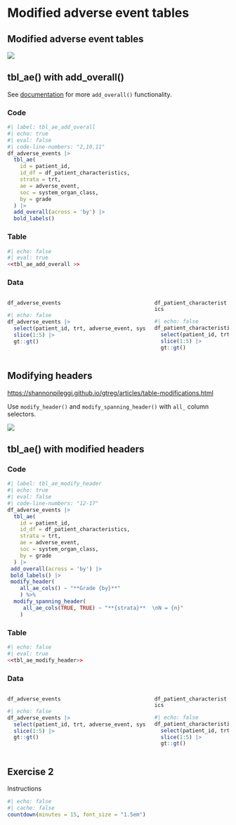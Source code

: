 # Modified adverse event tables

## Modified adverse event tables

![](images/gtreg_overview_modified.svg)



## tbl_ae() with add_overall()

See [documentation](https://shannonpileggi.github.io/gtreg/reference/add_overall_tbl_ae.html) for more `add_overall()` functionality.

::: panel-tabset

### Code

```r
#| label: tbl_ae_add_overall 
#| echo: true
#| eval: false
#| code-line-numbers: "2,10,11"
df_adverse_events |> 
  tbl_ae(
    id = patient_id,
    id_df = df_patient_characteristics,
    strata = trt,
    ae = adverse_event,
    soc = system_organ_class, 
    by = grade
  ) |> 
  add_overall(across = 'by') |>
  bold_labels()
```

### Table

```r
#| echo: false
#| eval: true
<<tbl_ae_add_overall >>
```

### Data

::: columns
::: {.column width="65%"}
`df_adverse_events`

```r
#| echo: false
df_adverse_events |> 
  select(patient_id, trt, adverse_event, system_organ_class, grade) |> 
  slice(1:5) |> 
  gt::gt()
```
:::

::: {.column width="35%"}
`df_patient_characteristics`

```r
#| echo: false
df_patient_characteristics |> 
  select(patient_id, trt) |> 
  slice(1:5) |> 
  gt::gt() 
```
:::
:::
:::

## Modifying headers

<https://shannonpileggi.github.io/gtreg/articles/table-modifications.html>

Use `modify_header()` and `modify_spanning_header()` with `all_` column selectors.


![](images/gtreg-modify.gif)


## tbl_ae() with modified headers

::: panel-tabset

### Code

```r
#| label: tbl_ae_modify_header
#| echo: true
#| eval: false
#| code-line-numbers: "12-17"
df_adverse_events |> 
  tbl_ae(
    id = patient_id,
    id_df = df_patient_characteristics,
    strata = trt,
    ae = adverse_event,
    soc = system_organ_class, 
    by = grade
  ) |> 
 add_overall(across = 'by') |> 
 bold_labels() |> 
 modify_header(
    all_ae_cols() ~ "**Grade {by}**"
    ) %>%
  modify_spanning_header(
     all_ae_cols(TRUE, TRUE) ~ "**{strata}**  \nN = {n}"
    )
```

### Table

```r
#| echo: false
#| eval: true
<<tbl_ae_modify_header>>
```

### Data

::: columns
::: {.column width="65%"}
`df_adverse_events`

```r
#| echo: false
df_adverse_events |> 
  select(patient_id, trt, adverse_event, system_organ_class, grade) |> 
  slice(1:5) |> 
  gt::gt()
```
:::

::: {.column width="35%"}
`df_patient_characteristics`

```r
#| echo: false
df_patient_characteristics |> 
  select(patient_id, trt) |> 
  slice(1:5) |> 
  gt::gt() 
```
:::
:::
:::


## Exercise 2

Instructions

```r
#| echo: false
#| cache: false
countdown(minutes = 15, font_size = "1.5em")
```
